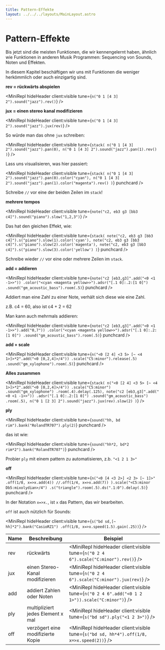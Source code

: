 ```yaml
---
title: Pattern-Effekte
layout: ../../../layouts/MainLayout.astro
---
```



# Pattern-Effekte

Bis jetzt sind die meisten Funktionen, die wir kennengelernt haben, ähnlich wie Funktionen in anderen Musik Programmen: Sequencing von Sounds, Noten und Effekten.

In diesem Kapitel beschäftigen wir uns mit Funktionen die weniger herkömmlich oder auch einzigartig sind.

**rev = rückwärts abspielen**

<MiniRepl hideHeader client:visible tune={`n("0 1 [4 3] 2").sound("jazz").rev()`} />

**jux = einen stereo kanal modifizieren**

<MiniRepl hideHeader client:visible tune={`n("0 1 [4 3] 2").sound("jazz").jux(rev)`} />

So würde man das ohne `jux` schreiben:

<MiniRepl
  hideHeader
  client:visible
  tune={`stack(
  n("0 1 [4 3] 2").sound("jazz").pan(0),
  n("0 1 [4 3] 2").sound("jazz").pan(1).rev()
)`}
/>

Lass uns visualisieren, was hier passiert:

<MiniRepl
  hideHeader
  client:visible
  tune={`stack(
  n("0 1 [4 3] 2").sound("jazz").pan(0).color("cyan"),
  n("0 1 [4 3] 2").sound("jazz").pan(1).color("magenta").rev()
)`}
  punchcard
/>

<Box>

Schreibe `//` vor eine der beiden Zeilen im `stack`!

</Box>

**mehrere tempos**

<MiniRepl hideHeader client:visible tune={`note("c2, eb3 g3 [bb3 c4]").sound("piano").slow("1,2,3")`} />

Das hat den gleichen Effekt, wie:

<MiniRepl
  hideHeader
  client:visible
  tune={`stack(
  note("c2, eb3 g3 [bb3 c4]").s("piano").slow(1).color('cyan'),
  note("c2, eb3 g3 [bb3 c4]").s("piano").slow(2).color('magenta'),
  note("c2, eb3 g3 [bb3 c4]").s("piano").slow(3).color('yellow')
)`}
  punchcard
/>

<Box>

Schreibe wieder `//` vor eine oder mehrere Zeilen im `stack`.

</Box>

**add = addieren**

<MiniRepl
  hideHeader
  client:visible
  tune={`note("c2 [eb3,g3]".add("<0 <1 -1>>"))
.color("<cyan <magenta yellow>>").adsr("[.1 0]:.2:[1 0]")
.sound("gm_acoustic_bass").room(.5)`}
  punchcard
/>

<Box>

Addiert man eine Zahl zu einer Note, verhält sich diese wie eine Zahl.

z.B. c4 = 60, also ist c4 + 2 = 62

</Box>

Man kann auch mehrmals addieren:

<MiniRepl
  hideHeader
  client:visible
  tune={`note("c2 [eb3,g3]".add("<0 <1 -1>>").add("0,7"))
.color("<cyan <magenta yellow>>").adsr("[.1 0]:.2:[1 0]")
.sound("gm_acoustic_bass").room(.5)`}
  punchcard
/>

**add + scale**

<MiniRepl
  hideHeader
  client:visible
  tune={`n("<0 [2 4] <3 5> [~ <4 1>]>*2".add("<0 [0,2,4]>/4"))
.scale("C5:minor").release(.5)
.sound("gm_xylophone").room(.5)`}
  punchcard
/>

**Alles zusammen**

<MiniRepl
  hideHeader
  client:visible
  tune={`stack(
  n("<0 [2 4] <3 5> [~ <4 1>]>*2".add("<0 [0,2,4]>/4"))
  .scale("C5:minor")
  .sound("gm_xylophone")
  .room(.4).delay(.125),
  note("c2 [eb3,g3]".add("<0 <1 -1>>"))
  .adsr("[.1 0]:.2:[1 0]")
  .sound("gm_acoustic_bass")
  .room(.5),
  n("0 1 [2 3] 2").sound("jazz").jux(rev).slow(2)
)`}
/>

**ply**

<MiniRepl hideHeader client:visible tune={`sound("hh, bd rim").bank("RolandTR707").ply(2)`} punchcard />

das ist wie:

<MiniRepl hideHeader client:visible tune={`sound("hh*2, bd*2 rim*2").bank("RolandTR707")`} punchcard />

<Box>

Probier `ply` mit einem pattern zu automatisieren, z.b. `"<1 2 1 3>"`

</Box>

**off**

<MiniRepl
  hideHeader
  client:visible
  tune={`n("<0 [4 <3 2>] <2 3> [~ 1]>"
  .off(1/8, x=>x.add(4))
  //.off(1/4, x=>x.add(7))
).scale("<C5:minor Db5:mixolydian>/4")
.s("triangle").room(.5).ds(".1:0").delay(.5)`}
  punchcard
/>

<Box>

In der Notation `x=>x.`, ist `x` das Pattern, das wir bearbeiten.

</Box>

`off` ist auch nützlich für Sounds:

<MiniRepl
  hideHeader
  client:visible
  tune={`s("bd sd,[~ hh]*2").bank("CasioRZ1")
  .off(1/8, x=>x.speed(1.5).gain(.25))`}
/>

| Name | Beschreibung                        | Beispiel                                                                                       |
| ---- | ----------------------------------- | ---------------------------------------------------------------------------------------------- |
| rev  | rückwärts                           | <MiniRepl hideHeader client:visible tune={`n("0 2 4 6").scale("C:minor").rev()`} />            |
| jux  | einen Stereo-Kanal modifizieren     | <MiniRepl hideHeader client:visible tune={`n("0 2 4 6").scale("C:minor").jux(rev)`} />         |
| add  | addiert Zahlen oder Noten           | <MiniRepl hideHeader client:visible tune={`n("0 2 4 6".add("<0 1 2 1>")).scale("C:minor")`} /> |
| ply  | multipliziert jedes Element x mal   | <MiniRepl hideHeader client:visible tune={`s("bd sd").ply("<1 2 3>")`} />                      |
| off  | verzögert eine modifizierte Kopie   | <MiniRepl hideHeader client:visible tune={`s("bd sd, hh*4").off(1/8, x=>x.speed(2))`} />       |
